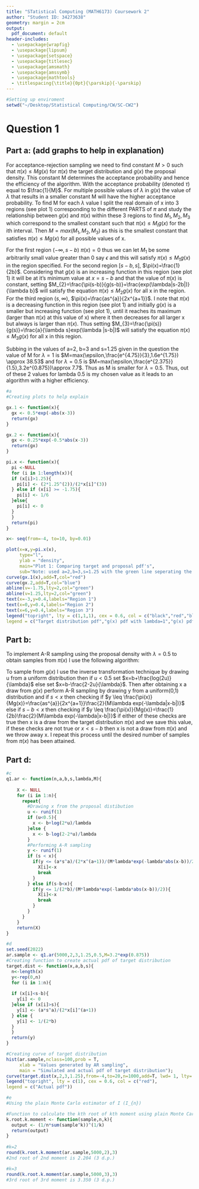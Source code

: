 ```yaml
---
title: "STatistical Computing (MATH6173) Coursework 2"
author: "Student ID: 34273638"
geometry: margin = 2cm
output:
  pdf_document: default
header-includes:
  - \usepackage{wrapfig}
  - \usepackage{lipsum}
  - \usepackage{setspace}
  - \usepackage{titlesec}
  - \usepackage{amsmath}
  - \usepackage{amssymb}
  - \usepackage{mathtools}
  - \titlespacing{\title}{0pt}{\parskip}{-\parskip}
---
```


```r
#Setting up enviroment
setwd("~/Desktop/Statistical Computing/CW/SC-CW2")
```

# Question 1

## Part a: (add graphs to help in explanation)

\begin{equation}
\pi(x) =
\begin{cases}
 \frac{as^{a}}{2x^{a+1}}\, ,& s<x, \\
 \frac{1}{2b}\, ,& s-b \leq x \leq s, \\
 0  ,& \text{otherwise,}
 \end{cases}  
 \end{equation}

\begin{equation}
g(x) = \frac{\lambda}{2}exp(-\lambda|x-b|)
\end{equation}

For acceptance-rejection sampling we need to find constant $M>0$ such that $\pi(x) \leq Mg(x)$ for $\pi(x)$ the target distribution and $g(x)$ the proposal density. This constant M determines the acceptance probability and hence the efficiency of the algorithm. With the acceptance probability (denoted $\tau$) equal to $\frac{1}{M}$. For multiple possible values of $\lambda$ in $g(x)$ the value of $\lambda$ that results in a smaller constant M will have the higher acceptance probability. To find M for each $\lambda$ value I split the real domain of x into 3 regions (see plot 1) corresponding to the different PARTS of $\pi$ and study the relationship between $g(x)$ and $\pi(x)$ within these 3 regions to find $M_{1},M_{2},M_{3}$ which correspond to the smallest constant such that $\pi(x) \leq M_{i}g(x)$ for the ith interval. Then $M=max(M_{1},M_{2},M_{3})$ as this is the smallest constant that satisfies $\pi(x) \leq Mg(x)$ for all possible values of x.

For the first region ($-\infty, s-b$) $\pi(x)=0$ thus we can let $M_{1}$ be some arbitrarily small value greater than 0 say $\epsilon$ and this will satisfy $\pi(x) \leq M_{1}g(x)$ in the region specified.
For the second region [$s-b,s$], $\pi(x)=\frac{1}{2b}$. Considering that $g(x)$ is an increasing function in this region (see plot 1) it will be at it's minimum value at $x=s-b$ and that the value of $\pi(x)$ is constant, setting $M_{2}=\frac{\pi(s-b)}{g(s-b)}=\frac{exp(\lambda|s-2b|)}{\lambda b}$ will satisfy the equation $\pi(x) \leq M_{2}g(x)$ for all x in the region.
For the third region ($s,\infty$), $\pi(x)=\frac{as^{a}}{2x^{a+1}}$. I note that $\pi(x)$ is a decreasing function in this region (see plot 1) and initially $g(x)$ is a smaller but increasing function (see plot 1), until it reaches its maximum (larger than $\pi(x)$ at this value of x) where it then decreases for all larger x but always is larger than $\pi(x)$. Thus setting $M_{3}=\frac{\pi(s)}{g(s)}=\frac{a}{\lambda s}exp(\lambda |s-b|)$ will satisfy the equation $\pi(x) \leq M_{3}g(x)$ for all x in this region.

Subbing in the values of a=2, b=3 and s=1.25 given in the question the value of M for $\lambda=1$ is $M=max(\epsilon,\frac{e^{4.75}}{3},1.6e^{1.75}) \approx 38.53$ and for $\lambda=0.5$ is $M=max(\epsilon,\frac{e^{2.375}}{1.5},3.2e^{0.875})\approx 7.7$. Thus as M is smaller for $\lambda=0.5$. Thus, out of these 2 values for lambda 0.5 is my chosen value as it leads to an algorithm with a higher efficiency.

```r
#a
#Creating plots to help explain

gx.1 <- function(x){
  gx <- 0.5*exp(-abs(x-3))
  return(gx)
}

gx.2 <- function(x){
  gx <- 0.25*exp(-0.5*abs(x-3))
  return(gx)
}

pi.x <- function(x){
  pi <-NULL
  for (i in 1:length(x)){
  if (x[i]>1.25){
    pi[i] <- (2*1.25^(2))/(2*x[i]^(3))
  } else if (x[i] >= -1.75){
    pi[i] <- 1/6
  }else{
    pi[i] <- 0
  }
  }
  return(pi)
}

x<- seq(from=-4, to=10, by=0.01)

plot(x=x,y=pi.x(x),
     type="l",
     ylab = "density",
     main="Plot 1: Comparing target and proposal pdf's",
     sub="Note: used a=2,b=3,s=1.25 with the green line seperating the regions of the graph")
curve(gx.1(x),add=T,col="red")
curve(gx.2,add=T,col="blue")
abline(v=-1.75,lty=2,col="green")
abline(v=1.25,lty=2,col="green")
text(x=-3,y=0.4,labels="Region 1")
text(x=0,y=0.4,labels="Region 2")
text(x=6,y=0.4,labels="Region 3")
legend("topright", lty = c(1,1,1), cex = 0.6, col = c("black","red","blue"),
legend = c("Target distribution pdf","g(x) pdf with lambda=1","g(x) pdf with lambda=0.5"))
```


## Part b:
To implement A-R sampling using the proposal density with $\lambda=0.5$ to obtain samples from $\pi(x)$ I use the following algorithm:

To sample from $g(x)$ I use the inverse transformation technique by drawing u from a uniform distribution then if $u<0.5$ set $x=b+\frac{log(2u)}{\lambda}$ else set $x=b-\frac{2-2u}{\lambda}$. Then after obtaining x a draw from $g(x)$ perform A-R sampling by drawing y from a uniform(0,1) distribution and if $s < x$ then checking if $y \leq \frac{\pi(x)}{Mg(x)}=\frac{as^{a}}{2x^{a+1}}\frac{2}{M\lambda exp(-\lambda|x-b|)}$ else if $s-b <x$ then checking if $y \leq \frac{\pi(x)}{Mg(x)}=\frac{1}{2b}\frac{2}{M\lambda exp(-\lambda|x-b|)}$ if either of these checks are true then x is a draw from the target distribution $\pi(x)$ and we save this value, if these checks are not true or $x<s-b$ then x is not a draw from $\pi(x)$ and we throw away x. I repeat this process until the desired number of samples from $\pi(x)$ has been attained.


## Part d:
```r
#c
q1.ar <- function(n,a,b,s,lambda,M){
  
    X <- NULL
    for (i in 1:n){
      repeat{
        #Drawing x from the proposal distibution 
        u <- runif(1)
        if (u<0.5){
          x <- b+log(2*u)/lambda
        }else {
          x <- b-log(2-2*u)/lambda
        }
        #Performing A-R sampling
        y <- runif(1)
        if (s < x){
          if(y <= (a*s^a)/(2*x^(a+1))/(M*lambda*exp(-lambda*abs(x-b))/2)){
            X[i]<-x
            break
          }
        } else if(s-b<x){
          if(y <= 1/(2*b)/(M*lambda*exp(-lambda*abs(x-b))/2)){
            X[i]<-x
            break
          }
        }
      }
    }
    return(X)
}

#d
set.seed(2022)
ar.sample <- q1.ar(5000,2,3,1.25,0.5,M=3.2*exp(0.875))
#Creating function to create actual pdf of target distribution
target.dist <- function(x,a,b,s){
  n<-length(x)
  y<-rep(0,n)
  for (i in 1:n){
  
  if (x[i]<s-b){
    y[i] <- 0
  }else if (x[i]>s){
    y[i] <- (a*s^a)/(2*x[i]^(a+1))
  } else {
    y[i] <- 1/(2*b)
  }
  }
  return(y)
}
```

```r
#Creating curve of target distribution
hist(ar.sample,nclass=100,prob = T,
     xlab = "Values generated by AR sampling",
     main = "Simulated and actual pdf of target distribution");
curve(target.dist(x,2,3,1.25),from=-4,to=20,n=1000,add=T, lwd= 1, lty= 1,col="red");
legend("topright", lty = c(1), cex = 0.6, col = c("red"),
legend = c("Actual pdf"))
```

```r
#e
#Using the plain Monte Carlo estimator of I (I_{n})

#Function to calculate the kth root of kth moment using plain Monte Carlo estimator
k.root.k.moment <- function(sample,n,k){
  output <- (1/n*sum(sample^k))^(1/k)
  return(output)
}
  
#k=2
round(k.root.k.moment(ar.sample,5000,2),3)
#2nd root of 2nd moment is 2.204 (3 d.p.)

#k=3
round(k.root.k.moment(ar.sample,5000,3),3)
#3rd root of 3rd moment is 3.350 (3 d.p.)
```


